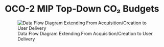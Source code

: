 # OCO-2 MIP Top-Down CO₂ Budgets

![Data Flow Diagram Extending From Acquisition/Creation to User Delivery](./media/ceos-co2budget-yeargrid-v1_Data_Flow.png)